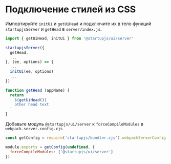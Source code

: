 # Подключение стилей из CSS

Импортируйте `initUi` и `getUiHead` и подключите их в тело функций `startupjsServer` и `getHead` в `server/index.js`.

```js
import { getUiHead, initUi } from '@startupjs/ui/server'

startupjsServer({
  getHead,
  ...
}, (ee, options) => {
  ...
  initUi(ee, options)
  ...
})

function getHead (appName) {
  return `
    ${getUiHead()}
    other head text
  `
}
```

Добавьте модуль `@startupjs/ui/server` к `forceCompileModules` в `webpack.server.config.cjs`

```js
const getConfig = require('startupjs/bundler.cjs').webpackServerConfig

module.exports = getConfig(undefined, {
  forceCompileModules: ['@startupjs/ui/server']
})
```
